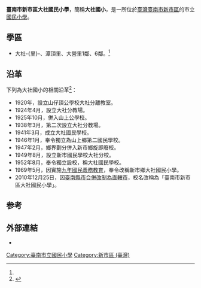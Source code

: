 {{Other places|大社國小}}
{{refimprove|time=2016-05-20T05:39:16+00:00}}
{{Infobox School
|name           = 臺南市新市區大社國民小學
|other_name     = 
|image          = 
|postcode       = 74450
|country        = {{TWN}}
|type           = 公立，市立國民小學
|affiliation    = 臺南市政府教育局
|established    = 1952年8月
|district       = 新市區大社-{里}-、潭頂里、大營里1、6鄰<ref name="教育局">{{cite web | language = zh | title = 臺南市教育局各級學校資料 | url = http://163.26.2.28/sch_data/sch_detail.aspx?sch_code=114655 | date = 2021-08-02 | accessdate = 2021-08-07 | archive-date = 2016-06-25 | archive-url = https://web.archive.org/web/20160625144154/http://163.26.2.28/sch_data/sch_detail.aspx?sch_code=114655 | dead-url = no }}</ref>
|president      = 
|principal      = 蔡楠清<ref name="教育局"/>
|dean           = 
|director       = 
|staff          = 12<ref name="教育局"/>
|faculty        = 29<ref name="教育局"/>
|grades         = 幼兒園、一年級至六年級
|gender         = 
|students       = 240<ref name="教育局"/>
|classes        = 14（含幼兒園2班）<ref name="教育局"/>
|class          = 
|area           = 
|motto          = 
|mascot         = 
|colors         = 
|magazine       = 
|sc             = 
|cs             = 
|house          = 
|athletics      = 
|conference     = 
|free_label     = 
|free_text      = 
|address        = [[臺南市|臺南市]][[新市區_(台灣)|新市區]]大社-{里}-39號
|tel            = +886 6 599 1593
|fax            = +886 6 501 1334 
|information    =
|website        = {{URL|https://www.dsps.tn.edu.tw/}}
}}

'''臺南市新市區大社國民小學'''，簡稱'''大社國小'''，是一所位於[[臺灣|臺灣]][[臺南市|臺南市]][[新市區_(台灣)|新市區]]的市立[[國民小學|國民小學]]。

==學區==
*大社-{里}-、潭頂里、大營里1鄰、6鄰。<ref name="教育局"/>

==沿革==
下列為大社國小的相關沿革<ref name="校史">{{cite web | language = zh | title = 大社國小官網學校沿革 | url = http://dsps.dcs.tn.edu.tw/xoops2/htdocs/execute/history.html | accessdate = 2016-05-23 | archive-date = 2016-06-01 | archive-url = https://web.archive.org/web/20160601130502/http://dsps.dcs.tn.edu.tw/xoops2/htdocs/execute/history.html | dead-url = no }}</ref>：
*1920年，設立山仔頂公學校大社分離教室。 
*1924年4月，設立大社分教場。 
*1925年10月，併入山上公學校。 
*1938年3月，第二次設立大社分教場。 
*1941年3月，成立大社國民學校。 
*1946年1月，奉令獨立為山上鄉第二國民學校。 
*1947年2月，鄉界劃分併入新市鄉旋即廢校。 
*1949年8月，設立新市國民學校大社分校。 
*1952年8月，奉令獨立設校，稱大社國民學校。 
*1969年5月，因實施[[臺灣九年國民義務教育|九年國民義務教育]]，奉令改稱新市鄉大社國民小學。 
*2010年12月25日，因[[2010年中華民國縣市改制直轄市|臺南縣市合併改制為直轄市]]，校名改稱為「臺南市新市區大社國民小學」。

==参考==
{{reflist}}

== 外部連結 ==
* {{URL|https://www.dsps.tn.edu.tw/|臺南市新市區大社國民小學}}

{{臺南市國民中小學}}

[[Category:臺南市立國民小學|Category:臺南市立國民小學]]
[[Category:新市區_(臺灣)|Category:新市區 (臺灣)]]